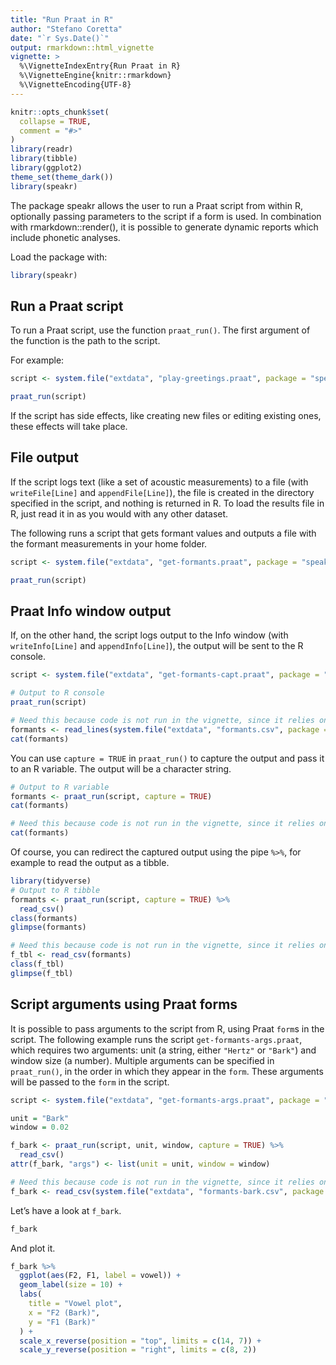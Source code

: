 ```yaml
---
title: "Run Praat in R"
author: "Stefano Coretta"
date: "`r Sys.Date()`"
output: rmarkdown::html_vignette
vignette: >
  %\VignetteIndexEntry{Run Praat in R}
  %\VignetteEngine{knitr::rmarkdown}
  %\VignetteEncoding{UTF-8}
---
```


```r
knitr::opts_chunk$set(
  collapse = TRUE,
  comment = "#>"
)
library(readr)
library(tibble)
library(ggplot2)
theme_set(theme_dark())
library(speakr)
```

The package speakr allows the user to run a Praat script from within R, optionally passing parameters to the script if a form is used.
In combination with rmarkdown::render(), it is possible to generate dynamic reports which include phonetic analyses.

Load the package with:

```r
library(speakr)
```

## Run a Praat script

To run a Praat script, use the function `praat_run()`.
The first argument of the function is the path to the script.

For example:

```r
script <- system.file("extdata", "play-greetings.praat", package = "speakr")

praat_run(script)
```

If the script has side effects, like creating new files or editing existing ones, these effects will take place.

## File output

If the script logs text (like a set of acoustic measurements) to a file (with `writeFile[Line]` and `appendFile[Line]`), the file is created in the directory specified in the script, and nothing is returned in R.
To load the results file in R, just read it in as you would with any other dataset.

The following runs a script that gets formant values and outputs a file with the formant measurements in your home folder.

```r
script <- system.file("extdata", "get-formants.praat", package = "speakr")

praat_run(script)
```

## Praat Info window output

If, on the other hand, the script logs output to the Info window (with `writeInfo[Line]` and `appendInfo[Line]`), the output will be sent to the R console.

```r
script <- system.file("extdata", "get-formants-capt.praat", package = "speakr")

# Output to R console
praat_run(script)
```

```r
# Need this because code is not run in the vignette, since it relies on external software (Praat).
formants <- read_lines(system.file("extdata", "formants.csv", package = "speakr"))
cat(formants)
```

You can use `capture = TRUE` in `praat_run()` to capture the output and pass it to an R variable.
The output will be a character string.

```r
# Output to R variable
formants <- praat_run(script, capture = TRUE)
cat(formants)
```

```r
# Need this because code is not run in the vignette, since it relies on external software (Praat).
cat(formants)
```

Of course, you can redirect the captured output using the pipe `%>%`, for example to read the output as a tibble.

```r
library(tidyverse)
# Output to R tibble
formants <- praat_run(script, capture = TRUE) %>%
  read_csv()
class(formants)
glimpse(formants)
```

```r
# Need this because code is not run in the vignette, since it relies on external software (Praat).
f_tbl <- read_csv(formants)
class(f_tbl)
glimpse(f_tbl)
```

## Script arguments using Praat forms

It is possible to pass arguments to the script from R, using Praat `form`s in the script.
The following example runs the script `get-formants-args.praat`, which requires two arguments: unit (a string, either `"Hertz"` or `"Bark"`) and window size (a number).
Multiple arguments can be specified in `praat_run()`, in the order in which they appear in the `form`.
These arguments will be passed to the `form` in the script.

```r
script <- system.file("extdata", "get-formants-args.praat", package = "speakr")

unit = "Bark"
window = 0.02

f_bark <- praat_run(script, unit, window, capture = TRUE) %>%
  read_csv()
attr(f_bark, "args") <- list(unit = unit, window = window)
```

```r
# Need this because code is not run in the vignette, since it relies on external software (Praat).
f_bark <- read_csv(system.file("extdata", "formants-bark.csv", package = "speakr"))
```

Let's have a look at `f_bark`.

```r
f_bark
```

And plot it.

```r
f_bark %>%
  ggplot(aes(F2, F1, label = vowel)) +
  geom_label(size = 10) +
  labs(
    title = "Vowel plot",
    x = "F2 (Bark)",
    y = "F1 (Bark)"
  ) +
  scale_x_reverse(position = "top", limits = c(14, 7)) +
  scale_y_reverse(position = "right", limits = c(8, 2))
```

